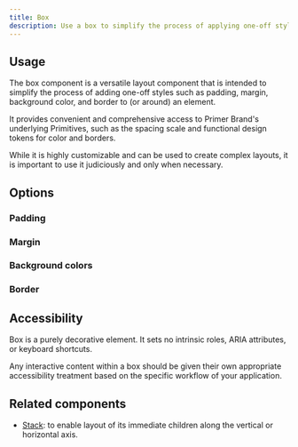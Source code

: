 ```yaml
---
title: Box
description: Use a box to simplify the process of applying one-off styles to an element
---
```



## Usage

The box component is a versatile layout component that is intended to simplify the process of adding one-off styles such as padding, margin, background color, and border to (or around) an element.

It provides convenient and comprehensive access to Primer Brand's underlying Primitives, such as the spacing scale and functional design tokens for color and borders.

While it is highly customizable and can be used to create complex layouts, it is important to use it judiciously and only when necessary.

## Options

### Padding

### Margin

### Background colors

### Border

## Accessibility

Box is a purely decorative element. It sets no intrinsic roles, ARIA attributes, or keyboard shortcuts.

Any interactive content within a box should be given their own appropriate accessibility treatment based on the specific workflow of your application.

## Related components

- [Stack](/components/Stack): to enable layout of its immediate children along the vertical or horizontal axis.
